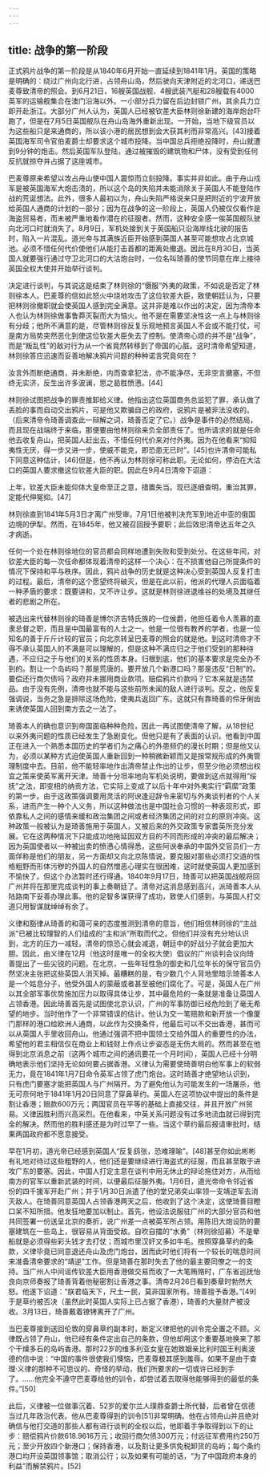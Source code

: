 ```yaml
---
---
---
```

title: 战争的第一阶段
---



正式鸦片战争的第一阶段是从1840年6月开始一直延续到1841年1月。英国的策略是明确的：绕过广州向北行进，占领舟山岛，然后驶向天津附近的北河口，递送巴麦尊致清帝的照会。到6月21日，16艘英国战舰、4艘武装汽艇和28艘载有4000英军的运输舰集合在澳门沿海以外。一小部分兵力留在后边封锁广州，其余兵力立即开赴浙江。大部分广州人认为，英国人已经被钦差大臣林则徐新建的海岸炮台吓跑了，但是在7月5日英国舰队在舟山岛海外重新出现。一开始，当地下级官员以为这些船只是来通商的，所以该小港的居民想到会大获其利而非常高兴。[43]接着英国海军司令官伯麦爵士却要求这个城市投降。当中国总兵拒绝投降时，舟山就遭到9分钟的炮击。然后英国军队登陆，通过被摧毁的建筑物和尸体，没有受到任何反抗就掠夺并占据了这座城市。

巴麦尊原来希望以攻占舟山使中国人震惊而立刻投降。事实并非如此。由于舟山戍军是被英国海军大炮击溃的，所以这个岛的失陷并未能消除关于英国人不能登陆作战的荒诞想法。此外，很多人最初以为，舟山失陷严格说来只是把附近的宁波开放给英国人通商的计划的一部分；因为在战争的这一阶段上，英国人仍被仅仅看作是海盗贸易者，而未被严重地看作潜在的征服者。然而，这种安全感一俟英国舰队驶向北河口时就消失了。8月9日，军机处接到关于英国船只沿海岸线北驶的报告时，陷入一片混乱。道光帝与其满族近臣开始感到英国人甚至可能想攻占北京城池。必须不惜任何代价使他们从能打击首都的距离处撤退。因此在8月30日，当英国人就要强行通过守卫北河口的大沽炮台时，一位名叫琦善的使节同意在岸上接待英国全权大使并开始举行谈判。

决定进行谈判，与其说这是结束了林则徐的“慑服”外夷的政策，不如说是否定了林则徐本人。巴麦尊的信如此怒火中烧地攻击了这位钦差大臣，致使朝廷认为，只要把林则徐撤职就会使英国人感到完全满意。这并非是难以作出的决定，因为清帝本人也认为林则徐做事鲁莽灭裂而大为恼火。他不是在需要坚决性这一点上与林则徐有分歧；他所不满意的是，尽管林则徐反复乐观地预言英国人不会或不能打仗，可是南方局势突然恶化到使这位钦差大臣失去了控制。使清帝心烦的并不是“战争”，而是“叛乱性”的敌对行为从一个省竟然转移到了帝国的心脏。这时清帝希望知道，林则徐答应迅速而妥善地解决鸦片问题的种种诺言究竟何在？

汝言外而断绝通商，并未断绝，内而查拿犯法，亦不能净尽，无非空言搪塞，不但终无实济，反生出许多波澜，思之曷胜愤懑。[44]



林则徐试图把战争的罪责推卸给义律。他指出这位英国商务总监犯了罪，承认做了丢脸的事而自动交出鸦片，可是他又欺骗自己的政府，说鸦片是被非法没收的。（后来清帝令琦善调查此一辩解之词，琦善否定了它。）战争是事件的必然结局，而且现在战端终于来临，那便要由他林则徐来负全部责任了。他所请求的就是任命他去收复舟山，把英国人赶出去，不惜任何代价来对付外夷。因为在他看来“抑知夷性无厌，得一步又进一步，使威不能克，即恐患无已时”。[45]也许清帝可能私下同意这种估计，[46]但是，他不再认为林则徐可称此职。无论如何，停泊在大沽口的英国人要求撤这位钦差大臣的职。因此在9月4日清帝下诏道：

上年，钦差大臣未能仰体大皇帝至正之意，措置失当。现已逐细查明，重治其罪，定能代伸冤抑。[47]



林则徐直到1841年5月3日才离广州受审。7月1日他被判决充军到地近中亚的俄国边境的伊犁。然而，在1845年，他又被召回授予要职；此后效忠清帝达五年之久才病逝。

任何一个处在林则徐地位的官员都会同样地遭到失败和受到处分。在这些年间，对钦差大臣的每一次任命都体现着清帝的这样一个决心：在不损害他自己所提条件的情况下保持和平与秩序。因此，鸦片战争的历史就是这种决心受到英国人反复打击的过程。最后，清帝的这个愿望终将破灭，但是在此以前，他派的代理人员面临着一种矛盾的要求：既要讲和，又不许让步。这就是林则徐进退维谷的处境及其继任者的悲剧之所在。

被选出来代替林则徐的琦善是博尔济吉特氏族的一位侯爵，他担任着令人羡慕的直隶总督之职，而且是中国最富有的人士之一。他是一位很有教养的学者，也是一位知名的善于斤斤计较的官员；向北京转呈巴麦尊的照会的就是他。到这时清帝才不得不承认英国人的不满是可以理解的，但是这种不满应归之于他们受到的那种待遇，不应归之于与他们的关系的性质本身。归根到底，他们的基本要求是完全办不到的。割让一个岛屿吗？那是荒唐的。要开放几个新港口吗？那是违反“日制”的。要偿还行商欠债吗？政府并未挪用商业款项。赔偿鸦片价款吗？它本来就是违禁品。由于没有先例，清帝也就不能与这些前所未闻的敌人进行谈判。反之，他反复强调说，当务之急是排除这场危险，使夷兵返回广东。这就只有靠琦善的伶牙俐齿来诱使英国人回到南方去之一法了。

琦善本人的确也意识到帝国面临种种危险，因此一再试图使清帝了解，从18世纪以来外夷问题的性质已经发生了急剧变化。但他只是有了表面的认识。他看到中国正在进入一个熟悉本国历史的学者们为之痛心的外患频仍的漫长时期；但是他又认为，必须以某种方式迫使英国人重新回到一种稍微新颖而又是按常规形成的外夷管理制度中去。目前，他不能轻率地作出清帝禁止作出的让步，但至少他必须想出权宜之策来使英军离开天津。琦善十分坦率地向军机处说明，要做到这点就得用“绥抚”之法，即变相的纳贡方法，它实际上变成了以后十年中对外夷实行“羁縻”政策的第一步。由于这政策强调要用灵活的阿谀逢迎辞令来密切与外夷谈判者的个人关系，进而产生一种个人义务，所以这种做法也是中国社会习惯的一种表现形式，即依靠私人之间的感情来缓和政治集团之间或者经济集团之间的对立的原则冲突。这种政策一般被认为是琦善施用于英国人，又被后来的外交政策专家耆英所充分发展。它在这两种情况下只能成功地拖延因双方目的不同而形成的冲突的最后解决；因为英国使者以一种被出卖的愤懑心情得悉，这些阿谀奉承的中国外交官员们一方面佯称是他们的朋友，另一方面却又向北京陈情说，要克服对那些必须打交道的性格粗野而形体污秽的外国人的自然憎恶心理实在很困难，这时就使英国人更加感到不愉快了。但这个办法暂时还行得通。1840年9月17日，琦善可以把英国战舰将回广州并将在那里完成谈判的事上奏朝廷了。清帝对这消息感到高兴，派琦善本人从陆路南下妥善办理此事。他的足智多谋获得了成功，致使人们感到，与英国人打交道只用智谋就绰绰有余了。

义律和豁律从琦善的和蔼可亲的态度推测到清帝的意旨，他们相信林则徐的“主战派”已被比较理智的人们组成的“主和派”所取而代之。但他们并没有充分地认识到，北方的压力一减轻，清帝的惊恐心就会减退，朝廷中的好战分子就会更加大胆。因此，由义律在12月（他这时是唯一的全权大使）倡议的广州谈判会议向琦善提出了一些尖锐的问题。在北京，一些年轻性急的御史和几位年长的保守官员仍然坚决主张把这些英国人消灭掉。最糟糕的是，有少数几个人背地里暗示琦善本人是一个姑息分子，他受外国人的蒙蔽或者甚至被他们腐化了。可是，英国人在广州以其全部军事优势施加压力以取得具体让步，其中最危险的一条就是准备让英国人占领香港。因此琦善首先是试图使北京认识，广州的军事防御已经危险到了毫无希望的地步。当时他作了一个非常错误的估计。他认为交一笔赔款和新开放一个像厦门那样的港口给欧洲人通商，以此作为交换条件，他最后可以不交出香港，甚而可以从英国人手里收回舟山。他通过强调不把中国领土交给外国人的重要性的办法，希望他的君主相信仅在商业上和钱财上作点让步姿态是无伤大局的。然而甚至在他得到北京消息之前（这两个城市之间的通讯要花一个月时间），英国人已经十分明确地表示他们坚持无论如何要占据香港。义律认为需要使琦善明白他军事上的软弱无力，竟在1841年1月7日命令英军占领了虎门炮台。这时琦善才绝望地认识到，只有虎门要塞才能把英国人与广州隔开。为了避免他认为可能发生的一场屠杀，他无可奈何地于1841年1月20日同意了穿鼻草约。英国人在这项协议中提出的条件是割让香港；赔款600万元；两国官员在平等的基础上直接交往，并且开放广州贸易。义律因胜利而兴高采烈。在他看来，中英关系问题没有过多地流血就已得到完全的解决。然而他的胜利感还是为时过早了一些。当这个草约最后报请审批时，结果两国政府都不愿意接受。

早在1月初，道光帝已经感到英国人“反复鸱张，恐难理喻”。[48]甚至你如此彬彬有礼地对待过这些粗野的人，他们还是要继续进行海盗式的征服，而且甚至敢于进攻广东的要塞。因此，中国人打定主意在谈判中用无休止的辩论拖住对方，从而给南方的官军以重新武装的时间，以便最后征服外夷。1月6日，道光帝命令邻近省份的四千援军开赴广州；并于1月30日派遣了他的堂兄弟奕山率领一支靖逆军去消灭敌人。在琦善同意英国人占领香港两天之后，他收到了这个决定，这使琦善目瞪口呆不知所措。他发狂地要加以制止。首先，他设法说服驻广州的大部分官员和他共同签署一份送呈北京的奏折，说广州差一点被英军所占领。用陈旧大炮设防的要塞建筑在一些岛上，很容易从背面受敌。自吹自擂的“水勇”（林则徐招募）不是晕船就是必须得些彩头钱才去打仗；而城市里汉奸又多如牛毛。按照穿鼻草约的条款，义律毕竟已同意退还舟山及虎门炮台，因而此时他们将有一个较长的喘息时间来准备清帝要求的“靖逆”工作。但是琦善在那时失去了他的最主要同僚之一的支持。当广州人中间谣传钦差大臣用香港做交易而收了一大笔贿赂时，广东省巡抚怡良向京师奏报了琦善背着他秘密割让香港之事。清帝2月26日看到奏章时勃然大怒。他遂下诏道：“朕君临天下，尺土一民，莫非国家所有。琦善擅予香港。”[49]于是草约被否决（虽然此时英国人实际上已占据了香港），琦善的大量财产被没收。3月13日，琦善戴着镣铐离开了广州。

当巴麦尊接到送回伦敦的穿鼻草约副本时，断定义律把他的训令完全置之不顾。义律既占领了舟山，他已经有条件定出自己的条款，但他却用这个重要基地换来了那个干燥多石的岛屿香港。那时22岁的维多利亚女皇在她致姻亲比利时国王利奥波德的信中说：“中国的事件很使我们懊恼，巴麦尊极其感到羞辱。如果不是由于查理·义律的那种不可思议的、奇怪的举动，我们所要求的一切或许已经到手了。……他完全不遵守巴麦尊给他的训令，却尝试着去取得他能够得到的最低的条件。”[50]

此后，义律被一位做事沉着、52岁的爱尔兰人璞鼎查爵士所代替，后者曾在信德当过几年政治代表。他从巴麦尊得到的训令[51]非常明确。他在占领舟山并且绝对确信与他打交道的那些人都有进行谈判的全权以后，他即着手争取得到以下的让步：赔偿鸦片价款618.9616万元；收回行商欠债300万元；付远征军费用约250万元；至少开放四个新港口；保持香港，以及割让更多供免税卸货的岛屿；每个条约港口均开设英国领事馆；取消公行；以及如果有可能的话，“为了中国政府本身的利益”而解禁鸦片。[52]
